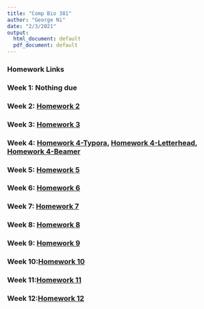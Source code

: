 ```yaml
---
title: "Comp Bio 381"
author: "George Ni"
date: "2/3/2021"
output:
  html_document: default
  pdf_document: default
---
```



### Homework Links

### Week 1: **Nothing due**

### Week 2: [Homework 2](Homework_02.html)

### Week 3: [Homework 3](Assignment_3_Ni.html)

### Week 4: [Homework 4-Typora](Assignment_4.html), [Homework 4-Letterhead](Letter_Test.pdf), [Homework 4-Beamer](01_Beamer_TEMPLATE.pdf)

### Week 5: [Homework 5](Assignment_5.html)

### Week 6: [Homework 6](Assignment_6.html)

### Week 7: [Homework 7](Assignment_7.html)

### Week 8: [Homework 8](Assignment_8.html)

### Week 9: [Homework 9](Assignment_9.html)

### Week 10:[Homework 10](Assignment_10.html)

### Week 11:[Homework 11](Assignment_11.html)

### Week 12:[Homework 12](Assignment_12.html)

